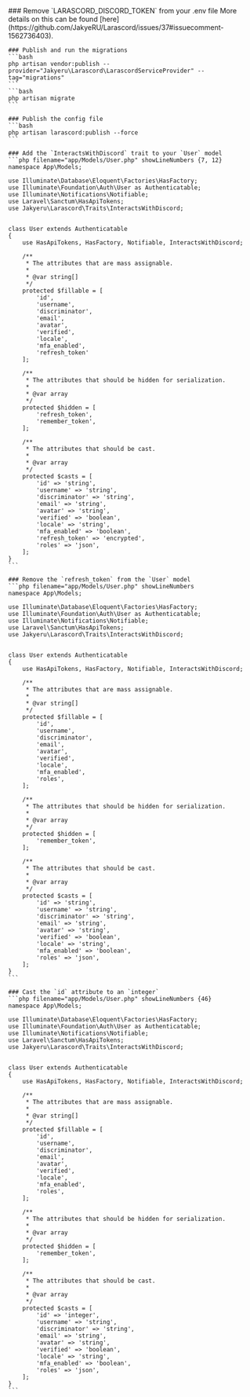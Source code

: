 
<Steps>
    ### Remove `LARASCORD_DISCORD_TOKEN` from your .env file
    More details on this can be found [here](https://github.com/JakyeRU/Larascord/issues/37#issuecomment-1562736403).

    ### Publish and run the migrations
    ```bash
    php artisan vendor:publish --provider="Jakyeru\Larascord\LarascordServiceProvider" --tag="migrations"
    ```
    ```bash
    php artisan migrate
    ```

    ### Publish the config file
    ```bash
    php artisan larascord:publish --force
    ```

    ### Add the `InteractsWithDiscord` trait to your `User` model
    ```php filename="app/Models/User.php" showLineNumbers {7, 12}
    namespace App\Models;

    use Illuminate\Database\Eloquent\Factories\HasFactory;
    use Illuminate\Foundation\Auth\User as Authenticatable;
    use Illuminate\Notifications\Notifiable;
    use Laravel\Sanctum\HasApiTokens;
    use Jakyeru\Larascord\Traits\InteractsWithDiscord;


    class User extends Authenticatable
    {
        use HasApiTokens, HasFactory, Notifiable, InteractsWithDiscord;

        /**
         * The attributes that are mass assignable.
         *
         * @var string[]
         */
        protected $fillable = [
            'id',
            'username',
            'discriminator',
            'email',
            'avatar',
            'verified',
            'locale',
            'mfa_enabled',
            'refresh_token'
        ];

        /**
         * The attributes that should be hidden for serialization.
         *
         * @var array
         */
        protected $hidden = [
            'refresh_token',
            'remember_token',
        ];

        /**
         * The attributes that should be cast.
         *
         * @var array
         */
        protected $casts = [
            'id' => 'string',
            'username' => 'string',
            'discriminator' => 'string',
            'email' => 'string',
            'avatar' => 'string',
            'verified' => 'boolean',
            'locale' => 'string',
            'mfa_enabled' => 'boolean',
            'refresh_token' => 'encrypted',
            'roles' => 'json',
        ];
    }
    ```

    ### Remove the `refresh_token` from the `User` model
    ```php filename="app/Models/User.php" showLineNumbers
    namespace App\Models;

    use Illuminate\Database\Eloquent\Factories\HasFactory;
    use Illuminate\Foundation\Auth\User as Authenticatable;
    use Illuminate\Notifications\Notifiable;
    use Laravel\Sanctum\HasApiTokens;
    use Jakyeru\Larascord\Traits\InteractsWithDiscord;


    class User extends Authenticatable
    {
        use HasApiTokens, HasFactory, Notifiable, InteractsWithDiscord;

        /**
         * The attributes that are mass assignable.
         *
         * @var string[]
         */
        protected $fillable = [
            'id',
            'username',
            'discriminator',
            'email',
            'avatar',
            'verified',
            'locale',
            'mfa_enabled',
            'roles',
        ];

        /**
         * The attributes that should be hidden for serialization.
         *
         * @var array
         */
        protected $hidden = [
            'remember_token',
        ];

        /**
         * The attributes that should be cast.
         *
         * @var array
         */
        protected $casts = [
            'id' => 'string',
            'username' => 'string',
            'discriminator' => 'string',
            'email' => 'string',
            'avatar' => 'string',
            'verified' => 'boolean',
            'locale' => 'string',
            'mfa_enabled' => 'boolean',
            'roles' => 'json',
        ];
    }
    ```

    ### Cast the `id` attribute to an `integer`
    ```php filename="app/Models/User.php" showLineNumbers {46}
    namespace App\Models;

    use Illuminate\Database\Eloquent\Factories\HasFactory;
    use Illuminate\Foundation\Auth\User as Authenticatable;
    use Illuminate\Notifications\Notifiable;
    use Laravel\Sanctum\HasApiTokens;
    use Jakyeru\Larascord\Traits\InteractsWithDiscord;


    class User extends Authenticatable
    {
        use HasApiTokens, HasFactory, Notifiable, InteractsWithDiscord;

        /**
         * The attributes that are mass assignable.
         *
         * @var string[]
         */
        protected $fillable = [
            'id',
            'username',
            'discriminator',
            'email',
            'avatar',
            'verified',
            'locale',
            'mfa_enabled',
            'roles',
        ];

        /**
         * The attributes that should be hidden for serialization.
         *
         * @var array
         */
        protected $hidden = [
            'remember_token',
        ];

        /**
         * The attributes that should be cast.
         *
         * @var array
         */
        protected $casts = [
            'id' => 'integer',
            'username' => 'string',
            'discriminator' => 'string',
            'email' => 'string',
            'avatar' => 'string',
            'verified' => 'boolean',
            'locale' => 'string',
            'mfa_enabled' => 'boolean',
            'roles' => 'json',
        ];
    }
    ```
</Steps>